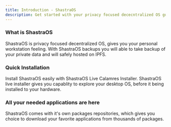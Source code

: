 ```yaml
---
title: Introduction - ShastraOS
description: Get started with your privacy focused dececntralized OS guide
---
```


### What is ShastraOS
ShastraOS is privacy focused decentralized OS, gives you your personal workstation feeling. With ShastraOS backups you will able to take backup of your private data and will safely hosted on IPFS.

### Quick Installation
Install ShastraOS easily with ShastraOS Live Calamres Installer. ShastraOS live installer gives you capablity to explore your desktop OS, before it being installed to your hardware.

### All your needed applications are here
ShastraOS comes with it's own packages repositories, which gives you choice to download your favorite applications from thousands of packages.